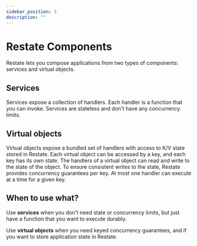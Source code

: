 ```yaml
---
sidebar_position: 3
description: ""
---
```


# Restate Components

Restate lets you compose applications from two types of components: services and virtual objects.

## Services
Services expose a collection of handlers. Each handler is a function that you can invoke. Services are stateless and don't have any concurrency limits.


## Virtual objects

Virtual objects expose a bundled set of handlers with access to K/V state stored in Restate.
Each virtual object can be accessed by a key, and each key has its own state.
The handlers of a virtual object can read and write to the state of the object.
To ensure consistent writes to the state, Restate provides concurrency guarantees per key.
At most one handler can execute at a time for a given key.

## When to use what?

Use **services** when you don't need state or concurrency limits, but just have a function that you want to execute durably.

Use **virtual objects** when you need keyed concurrency guarantees, and if you want to store application state in Restate.
